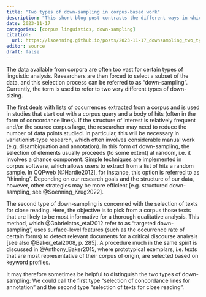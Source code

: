 ```yaml
---
title: "Two types of down-sampling in corpus-based work"
description: "This short blog post contrasts the different ways in which the term *down-sampling* is used in corpus-based work."
date: 2023-11-17
categories: [corpus linguistics, down-sampling]
citation: 
  url: https://lsoenning.github.io/posts/2023-11-17_downsampling_two_types/
editor: source
draft: false
---
```


The data available from corpora are often too vast for certain types of linguistic analysis. Researchers are then forced to select a subset of the data, and this selection process can be referred to as "down-sampling". Currently, the term is used to refer to two very different types of down-sizing. 

The first deals with lists of occurrences extracted from a corpus and is used in studies that start out with a corpus query and a body of hits (often in the form of concordance lines). If the structure of interest is relatively frequent and/or the source corpus large, the researcher may need to reduce the number of data points studied. In particular, this will be necessary in variationist-type research, which often involves considerable manual work (e.g. disambiguation and annotation). In this form of down-sampling, the selection of elements usually proceeds (to some extent) at random, i.e. it involves a chance component. Simple techniques are implemented in corpus software, which allows users to extract from a list of hits a random sample. In CQPweb [@Hardie2012], for instance, this option is referred to as "thinning". Depending on our research goals and the structure of our data, however, other strategies may be more efficient [e.g. structured down-sampling, see @Soenning_Krug2022].

The second type of down-sampling is concerned with the selection of texts for close reading. Here, the objective is to pick from a corpus those texts that are likely to be most informative for a thorough qualitative analysis. This method, which @Gabrielatos_etal2012 refer to as “targeted down-sampling”, uses surface-level features (such as the occurrence rate of certain forms) to detect relevant documents for a critical discourse analysis [see also @Baker_etal2008, p. 285]. A procedure much in the same spirit is discussed in @Anthony_Baker2015, where prototypical exemplars, i.e. texts that are most representative of their corpus of origin, are selected based on keyword profiles. 

It may therefore sometimes be helpful to distinguish the two types of down-sampling: We could call the first type "selection of concordance lines for annotation" and the second type "selection of texts for close reading".